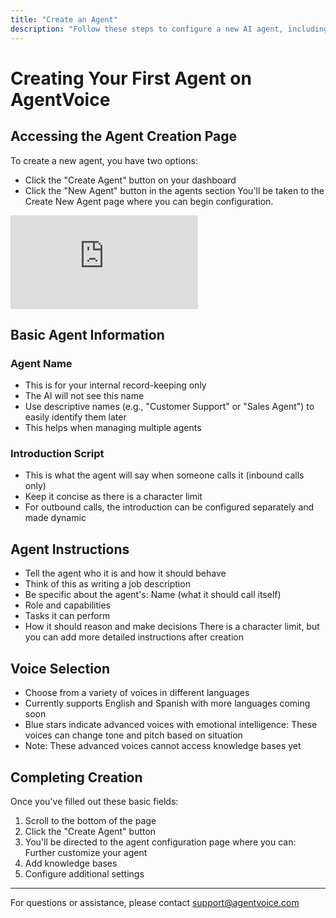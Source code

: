 ```yaml
---
title: "Create an Agent"
description: "Follow these steps to configure a new AI agent, including naming, AI and voice setup, behavior rules, and optional post-call analysis."
---
```


# Creating Your First Agent on AgentVoice
## Accessing the Agent Creation Page
To create a new agent, you have two options:
- Click the "Create Agent" button on your dashboard
- Click the "New Agent" button in the agents section
You'll be taken to the Create New Agent page where you can begin configuration.

<iframe
  className="w-full aspect-video rounded-xl"
  src="https://www.youtube.com/embed/46iXGlELf4A"
  title="YouTube video player"
  frameBorder="0"
  allow="accelerometer; autoplay; clipboard-write; encrypted-media; gyroscope; picture-in-picture"
  allowFullScreen
></iframe>

## Basic Agent Information
### Agent Name
- This is for your internal record-keeping only
- The AI will not see this name
- Use descriptive names (e.g., "Customer Support" or "Sales Agent") to easily identify them later
- This helps when managing multiple agents
### Introduction Script
- This is what the agent will say when someone calls it (inbound calls only)
- Keep it concise as there is a character limit
- For outbound calls, the introduction can be configured separately and made dynamic
## Agent Instructions
- Tell the agent who it is and how it should behave
- Think of this as writing a job description
- Be specific about the agent's: Name (what it should call itself)
- Role and capabilities
- Tasks it can perform
- How it should reason and make decisions
There is a character limit, but you can add more detailed instructions after creation
## Voice Selection
- Choose from a variety of voices in different languages
- Currently supports English and Spanish with more languages coming soon
- Blue stars indicate advanced voices with emotional intelligence: These voices can change tone and pitch based on situation
- Note: These advanced voices cannot access knowledge bases yet
## Completing Creation
Once you've filled out these basic fields:
1. Scroll to the bottom of the page
2. Click the "Create Agent" button
3. You'll be directed to the agent configuration page where you can: Further customize your agent
4. Add knowledge bases
5. Configure additional settings
---
For questions or assistance, please contact support@agentvoice.com
